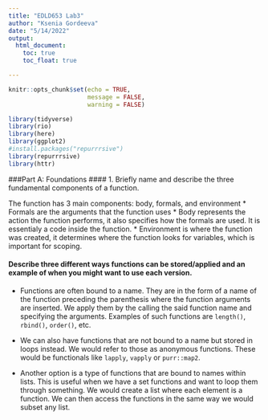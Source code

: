 ```yaml
---
title: "EDLD653 Lab3"
author: "Ksenia Gordeeva"
date: "5/14/2022"
output:
  html_document:
    toc: true
    toc_float: true

---
```

```r
knitr::opts_chunk$set(echo = TRUE,
                      message = FALSE,
                      warning = FALSE)

library(tidyverse)
library(rio)
library(here)
library(ggplot2)
#install.packages("repurrrsive")
library(repurrrsive)
library(httr)
```

###Part A: Foundations
#### 1. Briefly name and describe the three fundamental components of a function.

The function has 3 main components: body, formals, and environment
* Formals are the arguments that the function uses
* Body represents the action the function performs, it also specifies how the formals are used. It is essentialy a code inside the function.
* Environment is where the function was created, it determines where the function looks for variables, which is important for scoping. 

#### Describe three different ways functions can be stored/applied and an example of when you might want to use each version.
* Functions are often bound to a name. They are in the form of a name of the function preceding the parenthesis where the function arguments are inserted. We apply them by the calling the said function name and specifying the arguments. Examples of such functions are `length()`, `rbind()`, `order()`, etc. 

* We can also have functions that are not bound to a name but stored in loops instead. We would refer to those as anonymous functions. These would be functionals like `lapply`, `vapply` or `purr::map2`.

* Another option is a type of functions that are bound to names within lists. This is useful when we have a set functions and want to loop them through something. We would create a list where each element is a function. We can then access the functions in the same way we would subset any list.

